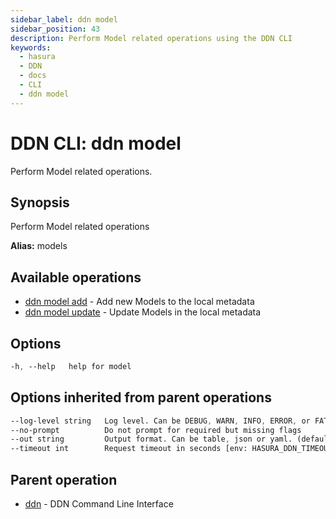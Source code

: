 ```yaml
---
sidebar_label: ddn model
sidebar_position: 43
description: Perform Model related operations using the DDN CLI
keywords:
  - hasura
  - DDN
  - docs
  - CLI
  - ddn model
---
```


# DDN CLI: ddn model

Perform Model related operations.

## Synopsis

Perform Model related operations

**Alias:** models

## Available operations

- [ddn model add](/cli/commands/ddn_model_add) - Add new Models to the local metadata
- [ddn model update](/cli/commands/ddn_model_update) - Update Models in the local metadata

## Options

```sass
-h, --help   help for model
```

## Options inherited from parent operations

```sass
--log-level string   Log level. Can be DEBUG, WARN, INFO, ERROR, or FATAL. (default "INFO")
--no-prompt          Do not prompt for required but missing flags
--out string         Output format. Can be table, json or yaml. (default "table")
--timeout int        Request timeout in seconds [env: HASURA_DDN_TIMEOUT] (default 100)
```

## Parent operation

- [ddn](/cli/commands/ddn) - DDN Command Line Interface
